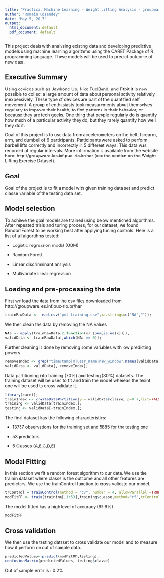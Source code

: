 ---
title: "Practical Machine Learning - Weight Lifting Analysis - groupware dataset"
author: "Romain Cosandey"
date: "May 5, 2017"
output:
  html_document: default
  pdf_document: default
---

This project deals with analysing existing data and developing predictive models using machine learning algorithms using the CARET Package of R programming language. These models will be used to predict outcome of new data.

## Executive Summary
Using devices such as Jawbone Up, Nike FuelBand, and Fitbit it is now possible to collect a large amount of data about personal activity relatively inexpensively. These type of devices are part of the quantified self movement. A group of enthusiasts took measurements about themselves regularly to improve their health, to find patterns in their behavior, or because they are tech geeks. One thing that people regularly do is quantify how much of a particular activity they do, but they rarely quantify how well they do it.

Goal of this project is to use data from accelerometers on the belt, forearm, arm, and dumbell of 6 participants. Participants were asked to perform barbell lifts correctly and incorrectly in 5 different ways. This data was recorded at regular intervals. More information is available from the website here: http://groupware.les.inf.puc-rio.br/har (see the section on the Weight Lifting Exercise Dataset).

## Goal

Goal of the project is to fit a model with given training data set and predict classe variable of the testing data set.

## Model selection
To achieve the goal models are trained using below mentioned algorithms. After repeated trials and tuning process, for our dataset, we found RandomForest to be working best after applying tuning controls.
Here is a list of all algortihms tested:

* Logistic regression model (GBM)

* Random Forest

* Linear discrimninant analysis

* Multivariate linear regression

## Loading and pre-processing the data
First we load the data from the csv files downloaded from http://groupware.les.inf.puc-rio.br/har
```{r}
trainRawData <- read.csv("pml-training.csv",na.strings=c("NA",""));
```
We then clean the data by removing the NA values
```{r}
NAs <- apply(trainRawData,2,function(x) {sum(is.na(x))});
validData <- trainRawData[,which(NAs == 0)];
```
Further cleaning is done by removing some variables with low predicting powers
```{r}
removeIndex <- grep("timestamp|X|user_name|new_window",names(validData));
validData <- validData[,-removeIndex];
```
Data partitioning into training (70%) and testing (30%) datasets. The training dataset will be used to fit and train the model whereas the tesint one will be used to cross validate it.
```{r, message=FALSE, warning=FALSE}
library(caret);
trainIndex <- createDataPartition(y = validData$classe, p=0.7,list=FALSE);
training <- validData[trainIndex,];
testing <- validData[-trainIndex,];
```
The final dataset has the following characteristics:

* 13737 observations for the training set and 5885 for the testing one

* 53 predictors

* 5 Classes (A,B,C,D,E)

## Model Fitting
In this section we fit a random forest algorithm to our data. We use the trainin dataset where classe is the outcome and all other features are predictors. We use the trainControl function to cross validate our model.
```{r, message=FALSE, warning=FALSE}
trControl = trainControl(method = "cv", number = 4, allowParallel =TRUE);
modFitRF <- train(training[,1:53],training$classe,method="rf",trControl=trControl);
```
The model fitted has a high level of accuracy (99.6%)
```{r}
modFitRF
```

## Cross validation
We then use the testing dataset to cross validate our model and to measure how it perform on out of sample data.
```{r}
predictedValues<-predict(modFitRF,testing);
confusionMatrix(predictedValues, testing$classe)
```
Out of sample error is : 0.2%
